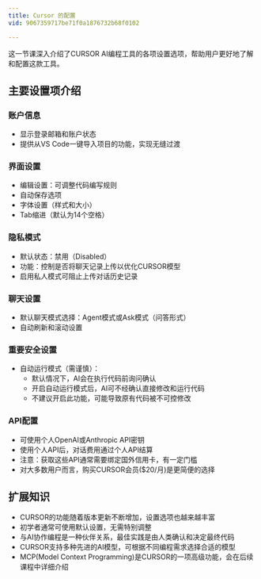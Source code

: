 ```yaml
---
title: Cursor 的配置
vid: 9067359717be71f0a1876732b68f0102

---
```

这一节课深入介绍了CURSOR AI编程工具的各项设置选项，帮助用户更好地了解和配置这款工具。

## 主要设置项介绍

### 账户信息

- 显示登录邮箱和账户状态
- 提供从VS Code一键导入项目的功能，实现无缝过渡

### 界面设置

- 编辑设置：可调整代码编写规则
- 自动保存选项
- 字体设置（样式和大小）
- Tab缩进（默认为14个空格）

### 隐私模式

- 默认状态：禁用（Disabled）
- 功能：控制是否将聊天记录上传以优化CURSOR模型
- 启用私人模式可阻止上传对话历史记录

### 聊天设置

- 默认聊天模式选择：Agent模式或Ask模式（问答形式）
- 自动刷新和滚动设置

### 重要安全设置

- 自动运行模式（需谨慎）：
  - 默认情况下，AI会在执行代码前询问确认
  - 开启自动运行模式后，AI可不经确认直接修改和运行代码
  - 不建议开启此功能，可能导致原有代码被不可控修改

### API配置

- 可使用个人OpenAI或Anthropic API密钥
- 使用个人API后，对话费用通过个人API结算
- 注意：获取这些API通常需要绑定国外信用卡，有一定门槛
- 对大多数用户而言，购买CURSOR会员($20/月)是更简便的选择


## 扩展知识

- CURSOR的功能随着版本更新不断增加，设置选项也越来越丰富
- 初学者通常可使用默认设置，无需特别调整
- 与AI协作编程是一种伙伴关系，最佳实践是由人类确认和决定最终代码
- CURSOR支持多种先进的AI模型，可根据不同编程需求选择合适的模型
- MCP(Model Context Programming)是CURSOR的一项高级功能，会在后续课程中详细介绍